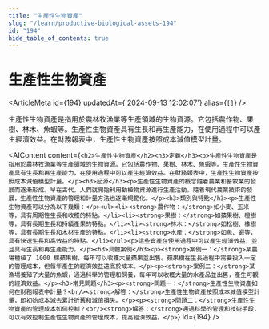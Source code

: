 ```yaml
---
title: "生產性生物資產"
slug: "/learn/productive-biological-assets-194"
id: "194"
hide_table_of_contents: true
---
```



# 生產性生物資產

<ArticleMeta id={194} updatedAt={'2024-09-13 12:02:07'} alias={`[]`} />
<div className='border-solid border-b border-t-0 my-4 border-[var(--ifm-color-gray-300)]' />

生產性生物資產是指用於農林牧漁業等生產領域的生物資源。它包括農作物、果樹、林木、魚蝦等。生產性生物資產具有生長和再生產能力，在使用過程中可以產生經濟效益。在財務報表中，生產性生物資產按照成本減值模型計量。

<AIContent content={`<h2>生產性生物資產</h2><h3>定義</h3><p>生產性生物資產是指用於農林牧漁業等生產領域的生物資源。它包括農作物、果樹、林木、魚蝦等。生產性生物資產具有生長和再生產能力，在使用過程中可以產生經濟效益。在財務報表中，生產性生物資產按照成本減值模型計量。</p><h3>起源</h3><p>生產性生物資產的概念隨着農業和畜牧業的發展而逐漸形成。早在古代，人們就開始利用動植物資源進行生產活動。隨着現代農業技術的發展，生產性生物資產的管理和計量方法也逐漸規範化。</p><h3>類別與特點</h3><p>生產性生物資產可以分為以下幾類：</p><ul><li><strong>農作物：</strong>如小麥、玉米等，具有周期性生長和收穫的特點。</li><li><strong>果樹：</strong>如蘋果樹、橙樹等，具有長期生長和持續產果的特點。</li><li><strong>林木：</strong>如松樹、橡樹等，具有長期生長和木材生產的特點。</li><li><strong>水產：</strong>如魚、蝦等，具有快速生長和高效益的特點。</li></ul><p>這些資產在使用過程中可以產生經濟效益，並且具有生長和再生產能力。</p><h3>具體案例</h3><p><strong>案例一：</strong>某農場種植了 1000 棵蘋果樹，每年可以收穫大量蘋果並出售。蘋果樹在生長過程中需要投入一定的管理成本，但每年產生的經濟效益遠高於成本。</p><p><strong>案例二：</strong>某漁場養殖了大量的魚蝦，通過科學的管理和飼養，每年可以收穫大量的水產品並出售，產生可觀的經濟效益。</p><h3>常見問題</h3><p><strong>問題一：</strong>生產性生物資產如何在財務報表中計量？<br/><strong>解答：</strong>生產性生物資產按照成本減值模型計量，即初始成本減去累計折舊和減值損失。</p><p><strong>問題二：</strong>生產性生物資產的管理成本如何控制？<br/><strong>解答：</strong>通過科學的管理和技術手段，可以有效控制生產性生物資產的管理成本，提高經濟效益。</p>`} id={194} />

